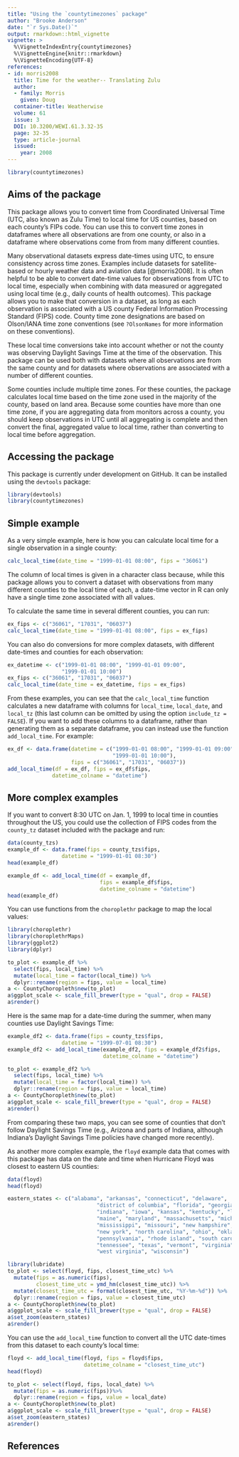 ```yaml
---
title: "Using the `countytimezones` package"
author: "Brooke Anderson"
date: "`r Sys.Date()`"
output: rmarkdown::html_vignette
vignette: >
  %\VignetteIndexEntry{countytimezones}
  %\VignetteEngine{knitr::rmarkdown}
  %\VignetteEncoding{UTF-8}
references:
- id: morris2008
  title: Time for the weather-- Translating Zulu
  author:
  - family: Morris
    given: Doug
  container-title: Weatherwise
  volume: 61
  issue: 3
  DOI: 10.3200/WEWI.61.3.32-35
  page: 32-35
  type: article-journal
  issued:
    year: 2008
---
```


```r
library(countytimezones)
```

## Aims of the package

This package allows you to convert time from Coordinated Universal Time (UTC, also known as Zulu Time) to local time for US counties, based on each county's FIPs code. You can use this to convert time zones in dataframes where all observations are from one county, or also in a dataframe where observations come from from many different counties. 

Many observational datasets express date-times using UTC, to ensure consistency across time zones. Examples include datasets for satellite-based or hourly weather data and aviation data [@morris2008]. It is often helpful to be able to convert date-time values for observations from UTC to local time, especially when combining with data measured or aggregated using local time (e.g., daily counts of health outcomes). This package allows you to make that conversion in a dataset, as long as each observation is associated with a US county Federal Information Processing Standard (FIPS) code. County time zone designations are based on Olson/IANA time zone conventions (see `?OlsonNames` for more information on these conventions). 

These local time conversions take into account whether or not the county was observing Daylight Savings Time at the time of the observation. This package can be used both with datasets where all observations are from the same county and for datasets where observations are associated with a number of different counties. 

Some counties include multiple time zones. For these counties, the package calculates local time based on the time zone used in the majority of the county, based on land area. Because some counties have more than one time zone, if you are aggregating data from monitors across a county, you should keep observations in UTC until all aggregating is complete and then convert the final, aggregated value to local time, rather than converting to local time before aggregation.

## Accessing the package

This package is currently under development on GitHub. It can be installed using the `devtools` package:

```r
library(devtools)
library(countytimezones)
```

## Simple example

As a very simple example, here is how you can calculate local time for a single observation in a single county: 

```r
calc_local_time(date_time = "1999-01-01 08:00", fips = "36061")
```

The column of local times is given in a character class because, while this package allows you to convert a dataset with observations from many different counties to the local time of each, a date-time vector in R can only have a single time zone associated with all values. 

To calculate the same time in several different counties, you can run: 

```r
ex_fips <- c("36061", "17031", "06037")
calc_local_time(date_time = "1999-01-01 08:00", fips = ex_fips)
```

You can also do conversions for more complex datasets, with different date-times and counties for each observation: 

```r
ex_datetime <- c("1999-01-01 08:00", "1999-01-01 09:00",
                 "1999-01-01 10:00")
ex_fips <- c("36061", "17031", "06037")
calc_local_time(date_time = ex_datetime, fips = ex_fips)
```

From these examples, you can see that the `calc_local_time` function calculates a new dataframe with columns for `local_time`, `local_date`, and `local_tz` (this last column can be omitted by using the option `include_tz = FALSE`). If you want to add these columns to a dataframe, rather than generating them as a separate dataframe, you can instead use the function `add_local_time`. For example: 

```r
ex_df <- data.frame(datetime = c("1999-01-01 08:00", "1999-01-01 09:00",
                                 "1999-01-01 10:00"),
                    fips = c("36061", "17031", "06037"))
add_local_time(df = ex_df, fips = ex_df$fips,
              datetime_colname = "datetime")
```

## More complex examples

If you want to convert 8:30 UTC on Jan. 1, 1999 to local time in counties throughout the US, you could use the collection of FIPS codes from the `county_tz` dataset included with the package and run: 

```r
data(county_tzs)
example_df <- data.frame(fips = county_tzs$fips,
                 datetime = "1999-01-01 08:30")
head(example_df)

example_df <- add_local_time(df = example_df,
                             fips = example_df$fips,
                             datetime_colname = "datetime")
head(example_df)
```

You can use functions from the `choroplethr` package to map the local values:

```r
library(choroplethr)
library(choroplethrMaps)
library(ggplot2)
library(dplyr)

to_plot <- example_df %>%
  select(fips, local_time) %>%
  mutate(local_time = factor(local_time)) %>%
  dplyr::rename(region = fips, value = local_time)
a <- CountyChoropleth$new(to_plot)
a$ggplot_scale <- scale_fill_brewer(type = "qual", drop = FALSE)
a$render()
```

Here is the same map for a date-time during the summer, when many counties use Daylight Savings Time:

```r
example_df2 <- data.frame(fips = county_tzs$fips,
                 datetime = "1999-07-01 08:30") 
example_df2 <- add_local_time(example_df2, fips = example_df2$fips,
                              datetime_colname = "datetime")

to_plot <- example_df2 %>%
  select(fips, local_time) %>%
  mutate(local_time = factor(local_time)) %>%
  dplyr::rename(region = fips, value = local_time)
a <- CountyChoropleth$new(to_plot)
a$ggplot_scale <- scale_fill_brewer(type = "qual", drop = FALSE)
a$render()
```

From comparing these two maps, you can see some of counties that don't follow Daylight Savings Time (e.g., Arizona and parts of Indiana, although Indiana's Daylight Savings Time policies have changed more recently).

As another more complex example, the `floyd` example data that comes with this package has data on the date and time when Hurricane Floyd was closest to eastern US counties:

```r
data(floyd)
head(floyd)

eastern_states <- c("alabama", "arkansas", "connecticut", "delaware",
                            "district of columbia", "florida", "georgia", "illinois",
                            "indiana", "iowa", "kansas", "kentucky", "louisiana",
                            "maine", "maryland", "massachusetts", "michigan",
                            "mississippi", "missouri", "new hampshire", "new jersey",
                            "new york", "north carolina", "ohio", "oklahoma",
                            "pennsylvania", "rhode island", "south carolina",
                            "tennessee", "texas", "vermont", "virginia",
                            "west virginia", "wisconsin")

library(lubridate)
to_plot <- select(floyd, fips, closest_time_utc) %>%
  mutate(fips = as.numeric(fips),
         closest_time_utc = ymd_hm(closest_time_utc)) %>%
  mutate(closest_time_utc = format(closest_time_utc, "%Y-%m-%d")) %>%
  dplyr::rename(region = fips, value = closest_time_utc)
a <- CountyChoropleth$new(to_plot)
a$ggplot_scale <- scale_fill_brewer(type = "qual", drop = FALSE)
a$set_zoom(eastern_states)
a$render()
```

You can use the `add_local_time` function to convert all the UTC date-times from this dataset to each county's local time:

```r
floyd <- add_local_time(floyd, fips = floyd$fips,
                        datetime_colname = "closest_time_utc")
head(floyd)

to_plot <- select(floyd, fips, local_date) %>%
  mutate(fips = as.numeric(fips))%>%
  dplyr::rename(region = fips, value = local_date)
a <- CountyChoropleth$new(to_plot)
a$ggplot_scale <- scale_fill_brewer(type = "qual", drop = FALSE)
a$set_zoom(eastern_states)
a$render()
```


## References
